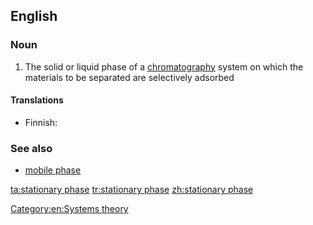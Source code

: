 ==English==

===Noun===
{{en-noun|head=[[stationary]] [[phase]]}}

# {{context|chemistry|lang=en}} The solid or liquid phase of a [[chromatography]] system on which the materials to be separated are selectively adsorbed

====Translations====
{{trans-top|adsorbing phase of a chromatography system}}
* Finnish: {{t|fi|kiinteä faasi}}
{{trans-mid}}
{{trans-bottom}}

===See also===
* [[mobile phase]]

[[Category:en:Systems theory]]

[[ta:stationary phase]]
[[tr:stationary phase]]
[[zh:stationary phase]]